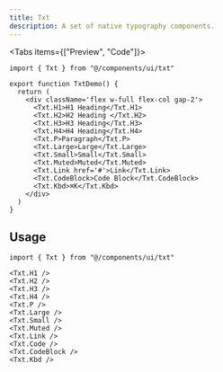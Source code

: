 ```yaml
---
title: Txt
description: A set of native typography components.
---
```



<Tabs items={["Preview", "Code"]}>
  <ComponentDemoPreview>
    <TxtDemo/>
  </ComponentDemoPreview>
  ```tsx tab="Code"
  import { Txt } from "@/components/ui/txt"

  export function TxtDemo() {
    return (
      <div className='flex w-full flex-col gap-2'>
        <Txt.H1>H1 Heading</Txt.H1>
        <Txt.H2>H2 Heading </Txt.H2>
        <Txt.H3>H3 Heading</Txt.H3>
        <Txt.H4>H4 Heading</Txt.H4>
        <Txt.P>Paragraph</Txt.P>
        <Txt.Large>Large</Txt.Large>
        <Txt.Small>Small</Txt.Small>
        <Txt.Muted>Muted</Txt.Muted>
        <Txt.Link href='#'>Link</Txt.Link>
        <Txt.CodeBlock>Code Block</Txt.CodeBlock>
        <Txt.Kbd>⌘K</Txt.Kbd>
      </div>
    )
  }
  ```
</Tabs>

## Usage

```tsx
import { Txt } from "@/components/ui/txt"
```

```tsx
<Txt.H1 />
<Txt.H2 />
<Txt.H3 />
<Txt.H4 />
<Txt.P />
<Txt.Large />
<Txt.Small />
<Txt.Muted />
<Txt.Link />
<Txt.Code />
<Txt.CodeBlock />
<Txt.Kbd />
```
